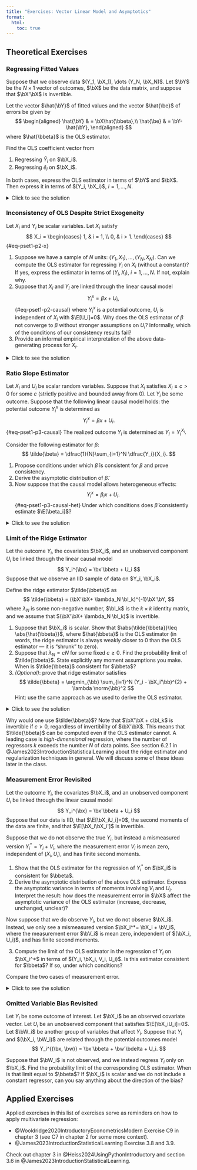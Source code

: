 ```yaml
---
title: "Exercises: Vector Linear Model and Asymptotics"
format:
  html:
    toc: true
---
```




## Theoretical Exercises 

### Regressing Fitted Values

Suppose that we observe data $(Y_1, \bX_1), \dots (Y_N, \bX_N)$. Let $\bY$ be the $N\times 1$ vector of outcomes, $\bX$ be the data matrix, and suppose that $\bX'\bX$ is invertible. 

Let the vector $\hat{\bY}$ of fitted values and the vector $\hat{\be}$ of errors be given by 
$$
\begin{aligned}
\hat{\bY} & = \bX\hat{\bbeta},\\
\hat{\be} & = \bY- \hat{\bY},
\end{aligned}
$$
where $\hat{\bbeta}$ is the OLS estimator. 

Find the OLS coefficient vector from

1. Regressing $\hat{Y}_i$ on $\bX_i$.
2. Regressing $\hat{e}_i$ on $\bX_i$.

In both cases, express the OLS estimator in terms of $\bY$ and $\bX$. Then express it in terms of $(Y_i, \bX_i)$, $i=1, \dots, N$.


<details>
  <summary>Click to see the solution</summary>

*First subquestion*: 
First consider the question of regressing $\hat{\bY}$ on $\bX$. Let $\tilde{\bbeta}$ be the OLS estimator of regressing $\hat{\bY}$ on $\bX$. We  can use the usual formula for the OLS, but replace $\bY$ with $\hat{\bY}$. We can then use the definition of $\hat{\bY}$ and $\hat{\bbeta}$ to express the coefficients in terms of the original data: 
$$
\begin{aligned}
\tilde{\bbeta} & = (\bX'\bX)^{-1}\bX'\hat{\bY} = (\bX'\bX)^{-1}\bX'\bX\hat{\bbeta} \\
& = \hat{\bbeta} = (\bX'\bX)^{-1}\bX\bY = \left(\sum_{i=1}^N \bX_i\bX_i' \right)^{-1}\sum_{i=1}^N\bX_iY_i,
\end{aligned}
$$
One way to interpret the above result is that applying OLS more than 1 time does not change anything. The first application already extracts all the information that can be linearly explained by $\bX$ (a property sometimes called *idempotency*).

<br>

*Second subquestion*: We can proceed similarly with $\hat{\be}$. Let $\check{\bbeta}$ be the OLS estimator for regressing $\hat{\bbeta}$ on $\bX$. We can again use the general expression for the OLS estimator and substitute the definition of $\hat{\bbeta}$:
$$
\begin{aligned}
\check{\bbeta} & = (\bX'\bX)^{-1}\bX'\hat{\be} = (\bX'\bX)^{-1}\bX'(\bY-\hat{\bY})\\
& = \hat{\bbeta} -\tilde{\bbeta} = \hat{\bbeta}- \hat{\bbeta}\\
& = 0,
\end{aligned}
$$
where we have used the first result of the problem.

 
</details>

### Inconsistency of OLS Despite Strict Exogeneity

Let $X_i$ and $Y_i$ be scalar variables. Let $X_i$ satisfy
$$
X_i = \begin{cases}
1, & i = 1, \\
0, & i > 1.
\end{cases}
$$ {#eq-pset1-p2-x}

1. Suppose we have a sample of $N$ units: $(Y_1, X_1), \dots, (Y_N, X_N)$. Can we compute the OLS estimator for regressing $Y_i$ on $X_i$ (without a constant)? If yes, express the estimator in terms of $(Y_i, X_i)$, $i=1,\dots, N$. If not, explain why.
2. Suppose that $X_i$ and $Y_i$ are linked through the linear causal model
$$
Y_i^x = \beta x + U_i,
$$ {#eq-pset1-p2-causal}
where $Y_i^x$ is a potential outcome, $U_i$ is independent of $X_i$ with $\E[U_i]=0$. Why does the OLS estimator of $\beta$ not converge to $\beta$ without stronger assumptions on $U_i$? Informally, which of the conditions of our consistency results fail?
3. Provide an informal empirical interpretation of the above data-generating process for $X_i$.

 

<details>
  <summary>Click to see the solution</summary>

*First subquestion*: The computability of the OLS estimator is determined by one key question: is $\bX'\bX$ invertible? If $\bX'\bX$ is invertible, then the answer is positive. 

In this case, there is only one scalar covariate. $\bX'\bX$ is itself then scalar ($1\times 1$) and given by
$$
\bX'\bX = \sum_{i=1}^N X_i^2
$$
By @eq-pset1-p2-x, we have that $\sum_{i=1}^N X_i^2=1$, which is invertible. It follows that we can compute $\hat{\beta}=(\bX'\bX)^{-1}\bX'\bY$:
$$
\hat{\beta} = (\bX'\bX)^{-1}\bX'\bY = \dfrac{\sum_{i=1}^N X_iY_i}{\sum_{i=1}^N X_i^2} = Y_1.
$$ {#eq-pset1-p2-beta}

<br>

*Second subquestion:* To answer this question formally, we use the same technique we use in the lectures --- substituting the underlying model into the estimator. By @eq-pset1-p2-causal, the realized outcomes satisfy
$$
Y_i = \beta X_i + U_i
$$

We substitute this expression for realized values into the OLS estimator ([-@eq-pset1-p2-beta]) to obtain
$$
\hat{\beta} = \beta + U_1,
$$
where we have used that $X_1 =1$ by @eq-pset1-p2-x.

We now see that the value of $\hat{\beta}$ does not depend on sample size $N$. The full value of $U_1$ will always be present in $\hat{\beta}$: as $N\to\infty$
$$
\hat{\beta} \xrightarrow{p} \beta + U_1
$$
The only case where $\hat{\beta}\xrightarrow{p}\beta$ is when $U_1=0$ --- an additional stronger condition.

Which conditions of our consistency results fail? There are two conditions that hold:

- Orthogonality: $\E[X_iU_i] =0$ holds. 
- Independence of units

There are two conditions that do not hold:

- Identical distributions: unit 1 is different to the rest. 
- Invertibility of the limit of $N^{-1}\sum_{i=1}^N\bX_i\bX_i'$. By @eq-pset1-p2-x, this sum is equal to $N^{-1}\to 0$.

Of these two failing conditions, the first one is usually not a big issue. It concerns only a single point, and in general we have tools for handling non-identical distributions. 
It is the second condition that creates a problem in the limit. 

The message of this problem is that we make two invertibility conditions: the sample condition (on $\bX'\bX$) and the population one (on $\E[\bX_i\bX_i']$). These conditions play different roles. Each can fail, while the other condition is true.

<br>

*Third subquestion*: we can imagine a simple experiment in which the subjects have arrived to the lab in a random order, independently of their characteristics. However, there is only one real treatment, which is given to the first unit. Everyone else receives a placebo. 





</details>

### Ratio Slope Estimator

Let $X_i$ and $U_i$ be scalar random variables. Suppose that $X_i$ satisfies $X_i\geq c>0$ for some $c$ (strictly positive and bounded away from 0). Let $Y_i$ be some outcome. Suppose that the following linear causal model holds: the potential outcome $Y_i^x$ is determined as
$$
Y_i^x = \beta x + U_i.
$$ {#eq-pset1-p3-causal}
The realized outcome $Y_i$ is determined as $Y_i = Y_i^{X_i}$.

Consider the following estimator for $\beta$:
$$
\tilde{\beta} = \dfrac{1}{N}\sum_{i=1}^N \dfrac{Y_i}{X_i}.
$$ 

1. Propose conditions under which $\tilde{\beta}$ is consistent for $\beta$ and prove consistency.
2. Derive the asymptotic distribution of $\tilde{\beta}$.
3. Now suppose that the causal model allows heterogeneous effects:
$$
Y_i^x = \beta_i x + U_i.
$$ {#eq-pset1-p3-causal-het}
Under which conditions does $\tilde{\beta}$ consistently estimate $\E[\beta_i]$?


<details>
  <summary>Click to see the solution</summary>


*First subquestion*: we again use the key technique --- substituting the true model into the estimator. By @eq-pset1-p3-causal, the outcome $Y_i$ satisfies
$$
Y_i = \beta X_i + U_i.
$$
We can substitute this expression into $\tilde{\beta}$ to obtain
$$
\tilde{\beta} = \dfrac{1}{N}\sum_{i=1}^N \dfrac{Y_i}{X_i} = \beta+ \dfrac{1}{N}\sum_{i=1}^N \dfrac{U_i}{X_i}
$$
The law of large number applies to the sum on the right hand side if 

1. $(X_i, U_i)$ are IID.
2. $\E[U_i/X_i]$ exists.

We make these assumptions. Then by the law of large numbers:
$$
\dfrac{1}{N}\sum_{i=1}^N \dfrac{U_i}{X_i}\xrightarrow{p} \E\left[ \dfrac{U_i}{X_i} \right].
$$
By the continuous mapping theorem:
$$
\tilde{\beta} \xrightarrow{p} \beta + \E\left[ \dfrac{U_i}{X_i} \right].
$$
$\tilde{\beta}$ is consistent for $\beta$ if 

3. $\E[U_i/X_i]=0$ (note that it is sufficient that $\E[U_i|X_i]=0$ for this condition, why?).

We conclude that $\tilde{\beta}$ is consistent for $\beta$ under assumptions (1)-(3).


<br>

*Second subquestion*: to study the asymptotic distribution, we keep the above conditions (1)-(3). Under these conditions (especially (3)) we note that 
$$
\begin{aligned}
\tilde{\beta} - \beta & = \dfrac{1}{N}\sum_{i=1}^N \dfrac{U_i}{X_i} \\
& = \dfrac{1}{N}\sum_{i=1}^N \dfrac{U_i}{X_i} - \E\left[\dfrac{U_i}{X_i}\right].
\end{aligned}
$$ {#eq-pset1-p3-sampling-error}
The bottom line is in the form used in the central limit theorem: sample average minus population average. We can then apply the central limit theorem provided the following assumption holds:

4. Finite second moments: $\E[U_i^2/X_i^2]<\infty$.

Then by the central limit theorem it holds that 
$$
\sqrt{N}\left(  \dfrac{1}{N}\sum_{i=1}^N \dfrac{U_i}{X_i} - \E\left[\dfrac{U_i}{X_i}\right] \right)\xrightarrow{d} N\left(0, \E\left[\dfrac{U_i^2}{X_i^2} \right] \right).
$$

By @eq-pset1-p3-sampling-error we conclude that, if assumptions (1)-(4) hold, then
$$
\sqrt{N}\left(\tilde{\beta}- \beta \right)\xrightarrow{d} N\left(0, \E\left[\dfrac{U_i^2}{X_i^2} \right] \right).
$$

<br>

*Third subquestion*: we again start by substituting the causal model into the estimator. Under @eq-pset1-p3-causal-het the outcome satisfies
$$
Y_i = \beta_i X_i + U_i.
$$
Then $\tilde{\beta}$ can be written as
$$
\tilde{\beta} = \dfrac{1}{N}\sum_{i=1}^N \beta_i +  \dfrac{1}{N}\sum_{i=1}^N \dfrac{U_i}{X_i}.
$$ {#eq-pset1-p3-sampling-error-het}
The second sum in @eq-pset1-p3-sampling-error-het can be handled as in the first subquestion using assumptions (1)-(3). The first sum satisfies
$$
 \dfrac{1}{N}\sum_{i=1}^N \beta_i  \xrightarrow{p} \E[\beta_i]
$$
by the law of large numbers provided

5. $\E[\beta_i]$ exists.

We conclude by the continuous mapping theorem (where do we apply it?) that $\tilde{\beta}$ is consistent for $\E[\beta_i]$ under conditions (1)-(3) and (5).

Note that this consistency result does not restrict the dependence between $\beta_i$ and $X_i$. This is in contrast to the behavior of the OLS estimator (see lectures).


</details>
 
### Limit of the Ridge Estimator

Let the outcome $Y_i$, the covariates $\bX_i$, and an unobserved component $U_i$ be linked through the linear causal model
$$
Y_i^{\bx} = \bx'\bbeta + U_i
$$
Suppose that we observe an IID sample of data on $Y_i, \bX_i$. 

Define the ridge estimator $\tilde{\bbeta}$ as
$$
\tilde{\bbeta} = (\bX'\bX+ \lambda_N \bI_k)^{-1}\bX'\bY,
$$
where $\lambda_N$ is some non-negative number, $\bI_k$ is the $k\times k$ identity matrix, and we assume that $(\bX'\bX+ \lambda_N \bI_k)$ is invertible. 

1. Suppose that $\bX_i$ is scalar. Show that $\abs{\tilde{\bbeta}}\leq \abs{\hat{\bbeta}}$, where $\hat{\bbeta}$ is the OLS estimator (in words, the ridge estimator is always weakly closer to 0 than the OLS estimator — it is "shrunk" to zero).
2. Suppose that $\lambda_N = cN$ for some fixed $c\geq 0$. Find the probability limit of $\tilde{\bbeta}$. State explicitly any moment assumptions you make. When is $\tilde{\bbeta}$ consistent for $\bbeta$?
3. *(Optional)*: prove that ridge estimator satisfies
$$
\tilde{\bbeta} = \argmin_{\bb} \sum_{i=1}^N (Y_i - \bX_i'\bb)^{2} + \lambda \norm{\bb}^2
$$
Hint: use the same approach as we used to derive the OLS estimator. 
  

 
<details>
  <summary>Click to see the solution</summary>

*First subquestion*: in the scalar case we can write both estimators as
$$
\begin{aligned}
\hat{\bbeta} & = \dfrac{\sum_{i=1}^N X_i Y_i }{\sum_{i=1}^N X_i^2},\\
\tilde{\bbeta} & = \dfrac{\sum_{i=1}^N X_i Y_i}{\sum_{i=1}^N X_i^2 + \lambda_N}.
\end{aligned}
$$
We can then divide the ridge estimator by the OLS estimator:
$$
\dfrac{\tilde{\bbeta}}{\hat{\bbeta}} = \dfrac{\sum_{i=1}^N X_i^2}{ \sum_{i=1}^N X_i^2 + \lambda_N } \leq 1.
$$
The desired inequality follows.

<br>

*Second subquestion*: for the second subquestion, we again start by substituting the model into the estimator:
$$
\begin{aligned}
\tilde{\bbeta} & = (\bX'\bX+ \lambda_N \bI_k)^{-1}\bX'\bY\\
& = \left(\dfrac{1}{N}\sum_{i=1}^N \bX_i\bX_i' + c\bI_k\right)^{-1} \dfrac{1}{N}\sum_{i=1}^N \bX_iY_i\\
& = \left(\dfrac{1}{N}\sum_{i=1}^N \bX_i\bX_i' + c\bI_k\right)^{-1} \dfrac{1}{N}\sum_{i=1}^N \bX_i\bX_i'\bbeta\\
& \quad + \left(\dfrac{1}{N}\sum_{i=1}^N \bX_i\bX_i' + c\bI_k\right)^{-1} \dfrac{1}{N}\sum_{i=1}^N \bX_i U_i
\end{aligned}
$$ {#eq-pset1-p4-sampling-error}
We now only need to handle the individual averages in the above expression. 

First, we assume that 

- $\E[\bX_i\bX_i']$ and $\E[\bX_i'U_i]$ exist

Then by the law of large number it holds that
$$
\begin{aligned}
 \dfrac{1}{N}\sum_{i=1}^N \bX_i \bX_i' & \xrightarrow{p} \E[\bX_i\bX_i'], \\
 \dfrac{1}{N}\sum_{i=1}^N \bX_i U_i & \xrightarrow{p} \E[\bX_iU_i] . 
\end{aligned}
$$
By the continuous mapping theorem it also follows that
$$
 \dfrac{1}{N}\sum_{i=1}^N \bX_i \bX_i' + c\bI_i \xrightarrow{p} \E[\bX_i\bX_i'] + c\bI_k.
$$ {#eq-pset1-p4-leading-term}

Second, to handle the leading terms in @eq-pset1-p4-sampling-error, we also assume that

- $\E[\bX_i\bX_i'] + c\bI_k$ is invertible

Then by the continuous mapping theorem and  @eq-pset1-p4-leading-term it holds that 
$$
 \left(\dfrac{1}{N}\sum_{i=1}^N \bX_i \bX_i' + c\bI_k\right)^{-1} \xrightarrow{p} \left(\E[\bX_i\bX_i'] + c\bI_k\right)^{-1}.
$$

Combining the above arguments together and applying the continuous mapping theorem, we conclude that
$$
\begin{aligned}
\tilde{\bbeta} & \xrightarrow{p}  \left(\E[\bX_i\bX_i'] + c\bI_k\right)^{-1} \E[\bX_i\bX_i']\bbeta
\\
& \quad +  \left(\E[\bX_i\bX_i'] + c\bI_k\right)^{-1} \E[\bX_iU_i].
\end{aligned}
$$
We conclude that $\tilde{\bbeta}$ is consistent for $\bbeta$ if $c=0$ and $\E[\bX_iU_i]=0$.






<br>

</details>

Why would one use $\tilde{\bbeta}$? Note that $\bX'\bX + c\bI_k$ is invertible if $c>0$, regardless of invertibility of $\bX'\bX$. This means that $\tilde{\bbeta}$ can be computed even if the OLS estimator cannot. A leading case is *high-dimensional* regression, where the number of regressors $k$ exceeds the number $N$ of data points. See section 6.2.1 in @James2023IntroductionStatisticalLearning about the ridge estimator and regularization techniques in general. We will discuss some of these ideas later in the class.

### Measurement Error Revisited

Let the outcome $Y_i$, the covariates $\bX_i$, and an unobserved component $U_i$ be linked through the linear causal model
$$
Y_i^{\bx} = \bx'\bbeta + U_i
$$
Suppose that our data is IID, that $\E[\bX_iU_i]=0$,  the second moments of the data are finite, and that $\E[\bX_i\bX_i']$ is invertible.


Suppose that we do not observe the true $Y_i$, but instead a mismeasured version $Y_i^*= Y_i + V_i$, where the measurement error $V_i$ is mean zero, independent of $(X_i, U_i)$, and has finite second moments.

1. Show that the OLS estimator for the regression of $Y_i^*$ on $\bX_i$ is consistent for $\bbeta$.
2. Derive the asymptotic distribution of the above OLS estimator. Express the asymptotic variance in terms of moments involving $V_i$ and $U_i$. Interpret the result: how does the measurement error in $\bX$ affect the asymptotic variance of the OLS estimator (increase, decrease, unchanged, unclear)? 

Now suppose that we do observe $Y_i$, but we do not observe $\bX_i$. Instead, we only see a mismeasured version $\bX_i^*= \bX_i + \bV_i$, where the measurement error $\bV_i$ is mean zero, independent of $(\bX_i, U_i)$, and has finite second moments.

3. Compute the limit of the OLS estimator in the regression of $Y_i$ on $\bX_i^*$ in terms of $(Y_i, \bX_i, V_i, U_i)$. Is this estimator consistent for $\bbeta$? If so, under which conditions?

Compare the two cases of measurement error.



 
<details>
  <summary>Click to see the solution</summary>

*First subquestion*: we begin by writing out the OLS estimator, and substituting the causal and measurement models:
$$
\begin{aligned}
\hat{\bbeta} & = \left(\dfrac{1}{N}\sum_{i=1}^N \bX_i\bX_i' \right)^{-1} \dfrac{1}{N} \sum_{i=1}^N \bX_iY_i^* \\
& = \left(\dfrac{1}{N}\sum_{i=1}^N \bX_i\bX_i' \right)^{-1} \dfrac{1}{N} \sum_{i=1}^N \bX_i(Y_i + V_i)\\
& = \bbeta +\left(\dfrac{1}{N}\sum_{i=1}^N \bX_i\bX_i' \right)^{-1} \dfrac{1}{N} \sum_{i=1}^N \bX_i (U_i+V_i)
\end{aligned}
$$ {#eq-pset1-p5-sampling-error}

We handle the individual averages using the law of large numbers and combine the results using the continuous mapping theorem.

By  the assumptions of the problem and the law of large numbers it holds that
$$
\begin{aligned}
\dfrac{1}{N}\sum_{i=1}^N \bX_i\bX_i' & \xrightarrow{p} \E[\bX_i\bX_i'], \\
\dfrac{1}{N}\sum_{i=1}^N \bX_iU_i & \xrightarrow{p} \E[\bX_iU_i] =0, \\
\dfrac{1}{N}\sum_{i=1}^N \bX_iV_i & \xrightarrow{p} \E[\bX_iV_i] =\E[\bX_i]\E[V_i]=0, \\
\end{aligned}
$$
where we use the independence of $V_i$ in the last line. 

By the continuous mapping theorem and assumption that $\E[\bX_i\bX_i']$ is invertible it holds that
$$
\left(\dfrac{1}{N}\sum_{i=1}^N \bX_i\bX_i'\right)^{-1}  \xrightarrow{p} \left( \E[\bX_i\bX_i']\right)^{-1}.
$$ {#eq-pset1-p5-inverse}

By the continuous mapping theorem and the above results we conclude that
$$
\hat{\bbeta} \xrightarrow{p} \bbeta.
$$

<br>

*Second subquestion*: to analyze the asymptotic distribution, we go to the last line in @eq-pset1-p5-sampling-error. By the assumptions of the problem it holds that
$$
\E[X_i(U_i+V_i)] = 0.
$$
Accordingly, 
$$
\begin{aligned}
& \dfrac{1}{N} \sum_{i=1}^N \bX_i (U_i+V_i) \\
& = \dfrac{1}{N} \sum_{i=1}^N \bX_i (U_i+V_i) - \E[\bX_i(U_i+V_i)].
\end{aligned} 
$$
We have identified a term to which we can apply the central limit theorem. We can now proceed as with the usual OLS estimator without measurement error in $Y_i$. 

1. By the central limit theorem it holds that
$$
\begin{aligned}
& \dfrac{1}{\sqrt{N}} \sum_{i=1}^N \bX_i (U_i+V_i) \\
& \sqrt{N}\left( \dfrac{1}{N} \sum_{i=1}^N \bX_i (U_i+V_i) - \E[\bX_i(U_i+V_i)] \right) \\
& \xrightarrow{d} N(0, \E[(U_i+V_i)^2\bX_i\bX_i'])
\end{aligned}
$$

2. By @eq-pset1-p5-inverse it holds that
$$
\left(\dfrac{1}{N}\sum_{i=1}^N \bX_i\bX_i'\right)^{-1}  \xrightarrow{p} \left( \E[\bX_i\bX_i']\right)^{-1}.
$$

3. By (1)-(2), Slutsky's theorem, and the properties of variance it follows that
$$
\begin{aligned}
& \sqrt{N}(\hat{\bbeta}-\bbeta)\\
& = \left(\dfrac{1}{N}\sum_{i=1}^N \bX_i\bX_i'\right)^{-1} \dfrac{1}{\sqrt{N} } \sum_{i=1}^N \bX_i (U_i+V_i)   \\
&  \xrightarrow{d} N\left(0,  \left( \E[\bX_i\bX_i']\right)^{-1} \E[(U_i+V_i)^2\bX_i\bX_i']\left( \E[\bX_i\bX_i']\right)^{-1} \right)
\end{aligned}
$$

We can further examine the asymptotic variance. First consider the middle component:
$$
\begin{aligned}
&\E[(U_i+V_i)^2\bX_i\bX_i'] \\
& = \E[U_i^2 \bX_i\bX_i'] + 2\E[V_i]\E[U_i\bX_i\bX_i'] + \E[V_i^2]\E[\bX_i\bX_i'] \\
& = \E[U_i^2 \bX_i\bX_i'] + \E[V_i^2]\E[\bX_i\bX_i'],
\end{aligned}
$$
where we have used the properties of $V_i$.

Substituting this expression back into the asymptotic variance expression gives us
$$
\begin{aligned}
& \left( \E[\bX_i\bX_i']\right)^{-1} \E[(U_i+V_i)^2\bX_i\bX_i']\left( \E[\bX_i\bX_i']\right)^{-1} \\
& = \left( \E[\bX_i\bX_i']\right)^{-1} \E[U_i^2\bX_i\bX_i']\left( \E[\bX_i\bX_i']\right)^{-1} + \E[V_i^2](\E[\bX_i\bX_i'])^{-1}.
\end{aligned}
$$
The first term is the asymptotic variance of the OLS estimator without measurement error. The presence of independent measurement error adds an additional positive definite component --- increases the asymptotic variance (check this at least in the scalar case!). 

<br>

*Third subquestion*: we again proceed by wriring down the estimator and then substituting the causal and measurement models. We will do those substitutions step-by-step to keep things cleaner:
$$
\begin{aligned}
\hat{\bbeta} &  = \left(\sum_{i=1}^N \bX_i^*\bX_i^{*'}  \right)^{-1}\sum_{i=1}^N \bX_i^*Y_i \\
& = \left(\sum_{i=1}^N \bX_i^*\bX_i^{*'}  \right)^{-1}\sum_{i=1}^N \bX_i^* (\bX_i'\bbeta + U_i)\\
& = \left(\dfrac{1}{N}\sum_{i=1}^N \bX_i^*\bX_i^{*'}  \right)^{-1} \dfrac{1}{N}\sum_{i=1}^N \bX_i\bX_i'\bbeta\\
& \quad + \left(\dfrac{1}{N} \sum_{i=1}^N \bX_i^*\bX_i^{*'}  \right)^{-1} \dfrac{1}{N}\sum_{i=1}^N \bV_i\bX_i'\bbeta \\
& \quad + \left(\dfrac{1}{N}\sum_{i=1}^N \bX_i^*\bX_i^{*'}  \right)^{-1} \dfrac{1}{N} \sum_{i=1}^N \bX_iU_i\\
& \quad + \left(\dfrac{1}{N}\sum_{i=1}^N \bX_i^*\bX_i^{*'}  \right)^{-1}\dfrac{1}{N} \sum_{i=1}^N \bV_i U_i.
\end{aligned}
$$ {#eq-pset1-p5-meX-ex}
We now analyze the different averages in the above expressions. By the law of large numbers it holds that
$$
\begin{aligned}
\dfrac{1}{N}\sum_{i=1}^N\bV_i\bX_i' & \xrightarrow{p} \E[\bV_i\bX_i'] = \E[\bV_i]\E[\bX_i'] =0, \\
\dfrac{1}{N}\sum_{i=1}^N\bX_i U_i & \xrightarrow{p} \E[\bX_iU_i]  =0, \\
\dfrac{1}{N}\sum_{i=1}^N \bV_i U_i & \xrightarrow{p} \E[\bV_iU_i] = \E[\bV_i]\E[U_i] =0.
\end{aligned}
$$
It also holds that 
$$
\begin{aligned}
\dfrac{1}{N} \sum_{i=1}^N \bX_i^*\bX_i^{*'} & =   \dfrac{1}{N} \sum_{i=1}^N \bX_i\bX_i'   + \dfrac{1}{N} \sum_{i=1}^N \bV_i\bV_i'  \\
& \quad + 
\dfrac{1}{N} \sum_{i=1}^N \bX_i\bV_i' + 
\dfrac{1}{N} \sum_{i=1}^N \bV_i\bX_i' \\
& \xrightarrow{p} \E[\bX_i\bX_i'] + \E[\bV_i\bV_i']
\end{aligned} 
$$
Combining the above convergence results, the continuous mapping theorem and @eq-pset1-p5-meX-ex we get that
$$
\hat{\bbeta} \xrightarrow{p} \left(\E[\bX_i\bX_i']  + \E[\bV_i\bV_i'] \right)^{-1} \E[\bX_i\bX_i']\bbeta.
$$
We see that in general the OLS estimator is not consistent for $\bbeta$ if there is measurement error in the covariates. 

Consistency holds if $\E[\bV_i\bV_i']=0$. Since $\E[\bV_i]=0$, it holds that $\E[\bV_i\bV_i'] = \var(\bV_i)$. In other words, consistency requires that $\var(\bV_i)=0$, which means there is no measurement error in $\bX_i$.

To summarize, we find notable differences between the two kinds of measurement errors. 

- Independent measurement error in the outcome variable does not break consistency or asymptotic normality. It only increases the asymptotic variances (reduces precision).
- Independent measurement error in the covariates makes the OLS estimator inconsistent. 




</details>

### Omitted Variable Bias Revisited

Let $Y_i$ be some outcome of interest. Let $\bX_i$ be an observed covariate vector. Let $U_i$ be an unobserved component that satisfies $\E[\bX_iU_i]=0$. Let $\bW_i$ be another group of variables that affect $Y_i$. Suppose that $Y_i$ and $(\bX_i, \bW_i)$ are related through the potential outcomes model
$$
Y_i^{(\bx, \bw)} = \bx'\bbeta + \bw'\bdelta + U_i.
$$ 

Suppose that $\bW_i$ is not observed, and we instead regress $Y_i$ only on $\bX_i$. Find the probability limit of the corresponding OLS estimator. When is that limit equal to $\bbeta$? If $\bX_i$ is scalar and we do not include a constant regressor, can you say anything about the direction of the bias? 


## Applied Exercises

Applied exercises in this list of exercises serve as reminders on how to apply multivariate regression:

- @Wooldridge2020IntroductoryEconometricsModern Exercise C9 in chapter 3 (see C7 in chapter 2 for some more context).
- @James2023IntroductionStatisticalLearning Exercise 3.8 and 3.9. 

Check out chapter 3 in @Heiss2024UsingPythonIntroductory and section 3.6 in @James2023IntroductionStatisticalLearning.